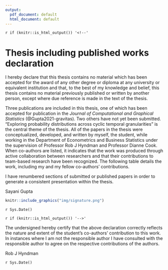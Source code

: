 ```yaml
---
output:
  pdf_document: default
  html_document: default
---
```

`r if (knitr::is_html_output()) '<!--'` 

\newpage

# Thesis including published works declaration {-#ch-declare}

I hereby declare that this thesis contains no material which has been accepted for the award of any other degree or diploma at any university or equivalent institution and that, to the best of my knowledge and belief, this thesis contains no material previously published or written by another person, except where due reference is made in the text of the thesis. 

Three publications are included in this thesis, one of which has been accepted for publication in the _Journal of Computational and Graphical Statistics_ (@Gupta2021-gravitas). Two others have not yet been submitted. "Exploring probability distributions across cyclic temporal granularities" is the central theme of the thesis. All of the papers in the thesis were conceptualized, developed, and written by myself, the student, while working in the Department of Econometrics and Business Statistics under the supervision of Professor Rob J Hyndman and Professor Dianne Cook. When co-authors are listed, it indicates that the work was produced through active collaboration between researchers and that their contributions to team-based research have been recognized. The following table details the work, including my and my fellow co-authors' contributions.

\begin{table}
\centering\footnotesize\tabcolsep=0.12cm
\begin{tabular}{|p{1cm}|p{2cm}|p{1.5cm}|p{3.5cm}|p{3.5cm}|p{1.5cm}|}
\hline
\RaggedRight\textbf{Thesis Chapter}  & \RaggedRight\textbf{Publication Title}  & \RaggedRight\textbf{Status (published, in press, accepted or returned for revision)}  & \RaggedRight\textbf{Nature and} {\%} \RaggedRight\textbf{of student contribution} & \RaggedRight\textbf{Co-author name(s) Nature and} {\%} \RaggedRight\textbf{of Co-author’s contribution} & \RaggedRight\textbf{Co-author(s), Monash student Y/N} \\ \hline
2 & Visualizing probability distributions across bivariate cyclic temporal granularities & Published & 70\%. Concept, methodology development, writing first draft and software development & (1) Rob J Hyndman, Concept, methodology and software development, writing 12\% (2) Dianne Cook, Concept, methodology and software development, writing 12\% (3) Antony Unwin, Concept and software development 6\% & \multicolumn{1}{c|}{N} \\
\hline
\end{tabular}
\end{table}


I have renumbered sections of submitted or published papers in order to generate a consistent presentation within the thesis.

\textbf{Student name:} Sayani Gupta

\textbf{Student signature:}

```r
knitr::include_graphics("img/signature.png")
```


<!-- eval = file.exists("img/signature.png") -->

\textbf{Date:} `r Sys.Date()`

`r if (knitr::is_html_output()) '-->'`


\vspace{2em}
\noindent
The undersigned hereby certify that the above declaration correctly reflects the nature and extent of the student's co-authors' contribution to this work.
In instances where I am not the responsible author I have consulted with the responsible author to agree on the respective contributions of the authors.



\textbf{Main Supervisor name:} Rob J Hyndman

\textbf{Main Supervisor signature:}

\textbf{Date:} `r Sys.Date()`

	